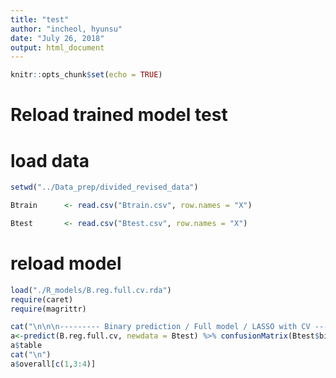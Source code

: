 ```yaml
---
title: "test"
author: "incheol, hyunsu"
date: "July 26, 2018"
output: html_document
---
```


```r
knitr::opts_chunk$set(echo = TRUE)
```

# Reload trained model test

# load data

```r
setwd("../Data_prep/divided_revised_data")

Btrain		<- read.csv("Btrain.csv", row.names = "X")

Btest		<- read.csv("Btest.csv", row.names = "X")
```


# reload model
```r
load("./R_models/B.reg.full.cv.rda")
require(caret)
require(magrittr)

cat("\n\n\n--------- Binary prediction / Full model / LASSO with CV ----------\n")
a<-predict(B.reg.full.cv, newdata = Btest) %>% confusionMatrix(Btest$binary_neuron)
a$table
cat("\n")
a$overall[c(1,3:4)]

```

